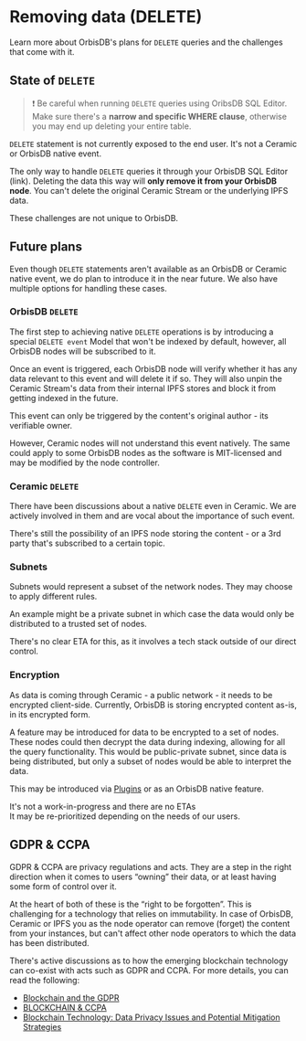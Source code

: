 # Removing data (DELETE)

Learn more about OrbisDB's plans for `DELETE` queries and the challenges that come with it.

## State of `DELETE`

> ❗ Be careful when running `DELETE` queries using OribsDB SQL Editor. Make sure there's a **narrow
> and specific WHERE clause**, otherwise you may end up deleting your entire table.

`DELETE` statement is not currently exposed to the end user. It's not a Ceramic or OrbisDB native
event.

The only way to handle `DELETE` queries it through your OrbisDB SQL Editor (link). Deleting the data
this way will **only remove it from your OrbisDB node**. You can't delete the original Ceramic
Stream or the underlying IPFS data.

These challenges are not unique to OrbisDB.

## Future plans

Even though `DELETE` statements aren't available as an OrbisDB or Ceramic native event, we do plan
to introduce it in the near future. We also have multiple options for handling these cases.

### OrbisDB `DELETE`

The first step to achieving native `DELETE` operations is by introducing a special `DELETE event`
Model that won't be indexed by default, however, all OrbisDB nodes will be subscribed to it.

Once an event is triggered, each OrbisDB node will verify whether it has any data relevant to this
event and will delete it if so. They will also unpin the Ceramic Stream's data from their internal
IPFS stores and block it from getting indexed in the future.

This event can only be triggered by the content's original author - its verifiable owner.

However, Ceramic nodes will not understand this event natively. The same could apply to some OrbisDB
nodes as the software is MIT-licensed and may be modified by the node controller.

### Ceramic `DELETE`

There have been discussions about a native `DELETE` even in Ceramic. We are actively involved in
them and are vocal about the importance of such event.

There's still the possibility of an IPFS node storing the content - or a 3rd party that's subscribed
to a certain topic.

### Subnets

Subnets would represent a subset of the network nodes. They may choose to apply different rules.

An example might be a private subnet in which case the data would only be distributed to a trusted
set of nodes.

There's no clear ETA for this, as it involves a tech stack outside of our direct control.

### Encryption

As data is coming through Ceramic - a public network - it needs to be encrypted client-side.
Currently, OrbisDB is storing encrypted content as-is, in its encrypted form.

A feature may be introduced for data to be encrypted to a set of nodes. These nodes could then
decrypt the data during indexing, allowing for all the query functionality. This would be
public-private subnet, since data is being distributed, but only a subset of nodes would be able to
interpret the data.

This may be introduced via [Plugins](/databases/orbisdb-plugins) or as an OrbisDB native feature.

It's not a work-in-progress and there are no ETAs\
It may be re-prioritized depending on the needs of our users.

## GDPR & CCPA

GDPR & CCPA are privacy regulations and acts. They are a step in the right direction when it comes
to users “owning” their data, or at least having some form of control over it.

At the heart of both of these is the “right to be forgotten”. This is challenging for a technology
that relies on immutability. In case of OrbisDB, Ceramic or IPFS you as the node operator can remove
(forget) the content from your instances, but can't affect other node operators to which the data
has been distributed.

There's active discussions as to how the emerging blockchain technology can co-exist with acts such
as GDPR and CCPA. For more details, you can read the following:

- [Blockchain and the GDPR](<https://www.europarl.europa.eu/RegData/etudes/STUD/2019/634445/EPRS_STU(2019)634445_EN.pdf>)
- [BLOCKCHAIN & CCPA](https://digitalcommons.law.scu.edu/cgi/viewcontent.cgi?article=1667&context=chtlj)
- [Blockchain Technology: Data Privacy Issues and Potential Mitigation Strategies](https://www.davispolk.com/sites/default/files/blockchain_technology_data_privacy_issues_and_potential_mitigation_strategies_w-021-8235.pdf)
